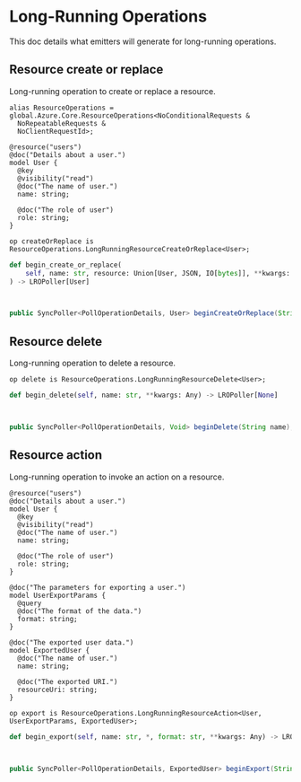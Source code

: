 
# Long-Running Operations

This doc details what emitters will generate for long-running operations.

## Resource create or replace

Long-running operation to create or replace a resource.

<Tabs>
<TabItem value="typespec" label="TypeSpec" default>

```typespec
alias ResourceOperations = global.Azure.Core.ResourceOperations<NoConditionalRequests &
  NoRepeatableRequests &
  NoClientRequestId>;

@resource("users")
@doc("Details about a user.")
model User {
  @key
  @visibility("read")
  @doc("The name of user.")
  name: string;

  @doc("The role of user")
  role: string;
}

op createOrReplace is ResourceOperations.LongRunningResourceCreateOrReplace<User>;
```

</TabItem>

<TabItem value="python" label="Python">

```python
def begin_create_or_replace(
    self, name: str, resource: Union[User, JSON, IO[bytes]], **kwargs: Any
) -> LROPoller[User]
```

</TabItem>

<TabItem value="csharp" label="CSharp">

```csharp

```

</TabItem>

<TabItem value="typescript" label="Typescript">

```typescript

```

</TabItem>

<TabItem value="java" label="Java">

```java
public SyncPoller<PollOperationDetails, User> beginCreateOrReplace(String name, User resource);
```

</TabItem>
</Tabs>

## Resource delete

Long-running operation to delete a resource.

<Tabs>
<TabItem value="typespec" label="TypeSpec" default>

```typespec
op delete is ResourceOperations.LongRunningResourceDelete<User>;
```

</TabItem>

<TabItem value="python" label="Python">

```python
def begin_delete(self, name: str, **kwargs: Any) -> LROPoller[None]
```

</TabItem>

<TabItem value="csharp" label="CSharp">

```csharp

```

</TabItem>

<TabItem value="typescript" label="Typescript">

```typescript

```

</TabItem>

<TabItem value="java" label="Java">

```java
public SyncPoller<PollOperationDetails, Void> beginDelete(String name);
```

</TabItem>
</Tabs>

## Resource action

Long-running operation to invoke an action on a resource.

<Tabs>
<TabItem value="typespec" label="TypeSpec" default>

```typespec
@resource("users")
@doc("Details about a user.")
model User {
  @key
  @visibility("read")
  @doc("The name of user.")
  name: string;

  @doc("The role of user")
  role: string;
}

@doc("The parameters for exporting a user.")
model UserExportParams {
  @query
  @doc("The format of the data.")
  format: string;
}

@doc("The exported user data.")
model ExportedUser {
  @doc("The name of user.")
  name: string;

  @doc("The exported URI.")
  resourceUri: string;
}

op export is ResourceOperations.LongRunningResourceAction<User, UserExportParams, ExportedUser>;
```

</TabItem>

<TabItem value="python" label="Python">

```python
def begin_export(self, name: str, *, format: str, **kwargs: Any) -> LROPoller[ExportedUser]
```

</TabItem>

<TabItem value="csharp" label="CSharp">

```csharp

```

</TabItem>

<TabItem value="typescript" label="Typescript">

```typescript

```

</TabItem>

<TabItem value="java" label="Java">

```java
public SyncPoller<PollOperationDetails, ExportedUser> beginExport(String name, String format);
```

</TabItem>
</Tabs>

